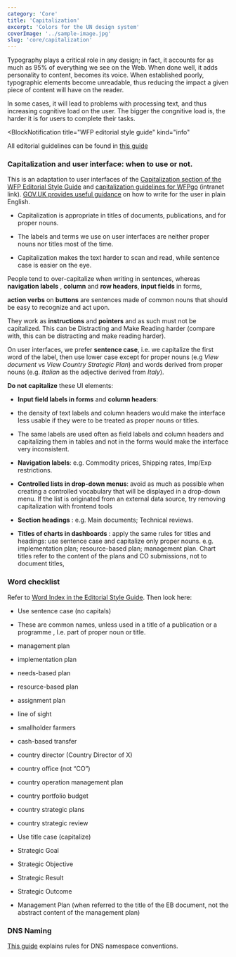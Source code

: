 ```yaml
---
category: 'Core'
title: 'Capitalization'
excerpt: 'Colors for the UN design system'
coverImage: '../sample-image.jpg'
slug: 'core/capitalization'
---
```


Typography plays a critical role in any design; in fact, it accounts for as
much as 95% of everything we see on the Web. When done well, it adds
personality to content, becomes its voice. When established poorly,
typographic elements become unreadable, thus reducing the impact a given piece
of content will have on the reader.

In some cases, it will lead to problems with processing text, and thus
increasing cognitive load on the user. The bigger the congnitive load is, the
harder it is for users to complete their tasks.

<BlockNotification
  title="WFP editorial style guide"
  kind="info"
>
All editorial guidelines can be found in [this
guide](https://cdn.wfp.org/guides/editorial)

</BlockNotification>

### Capitalization and user interface: when to use or not.

This is an adaptation to user interfaces of the [Capitalization section of the
WFP Editorial Style
Guide](https://cdn.wfp.org/guides/editorial/content/capitalization/) and [capitalization guidelines for WFPgo](https://communities.wfp.org/post/capitalization-titles) (intranet link).
[GOV.UK provides useful guidance](https://www.gov.uk/guidance/content-design/writing-for-gov-uk) on how to write for the user in plain English.

- Capitalization is appropriate in titles of documents, publications, and for proper nouns.

- The labels and terms we use on user interfaces are neither proper nouns nor titles most of the time.

- Capitalization makes the text harder to scan and read, while sentence case is easier on the eye.

People tend to over-capitalize when writing in sentences, whereas **navigation
labels** , **column** and **row headers**, **input fields** in forms,

**action verbs** on **buttons** are sentences made of common nouns that should
be easy to recognize and act upon.

They work as **instructions** and **pointers** and as such must not be
capitalized. This can be Distracting and Make Reading harder (compare with,
this can be distracting and make reading harder).

On user interfaces, we prefer **sentence case**, i.e. we capitalize the
first word of the label, then use lower case except for proper nouns (e.g _View document_ vs _View Country Strategic Plan_) and words derived
from proper nouns (e.g. _Italian_ as the adjective derived from _Italy_).

**Do not capitalize** these UI elements:

- **Input field labels in forms** and **column headers**:

- the density of text labels and column headers would make the interface
  less usable if they were to be treated as proper nouns or titles.

- The same labels are used often as field labels and column headers and capitalizing them in tables and not in the forms would make the interface
  very inconsistent.

- **Navigation labels**: e.g. Commodity prices, Shipping rates, Imp/Exp
  restrictions.

- **Controlled lists in drop-down menus**: avoid as much as possible when
  creating a controlled vocabulary that will be displayed in a drop-down
  menu. If the list is originated from an external data source, try removing
  capitalization with frontend tools

- **Section headings** : e.g. Main documents; Technical reviews.

- **Titles of charts in dashboards** : apply the same rules for titles and
  headings: use sentence case and capitalize only proper nouns. e.g. implementation plan; resource-based plan; management plan. Chart
  titles refer to the content of the plans and CO submissions, not to
  document titles,

### Word checklist

Refer to [Word Index in the Editorial Style Guide](https://cdn.wfp.org/guides/editorial/reference/wordindex/). Then look here:

- Use sentence case (no capitals)

- These are common names, unless used in a title of a publication or a programme , I.e. part of proper noun or title.

- management plan

- implementation plan
- needs-based plan
- resource-based plan
- assignment plan

- line of sight
- smallholder farmers
- cash-based transfer
- country director (Country Director of X)
- country office (not “CO”)
- country operation management plan
- country portfolio budget
- country strategic plans
- country strategic review
- Use title case (capitalize)
- Strategic Goal
- Strategic Objective
- Strategic Result
- Strategic Outcome
- Management Plan (when referred to the title of the EB document, not the abstract content of the management plan)

### DNS Naming

[This guide](https://newgo.wfp.org/documents/dns-conventions/) explains rules for DNS namespace conventions.
